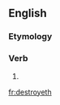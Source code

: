 ==English==

===Etymology===
{{suﬃx|destroy|eth}}

===Verb===
{{en-verb form}}

# {{archaic third-person singular of|destroy}}

[[fr:destroyeth]]